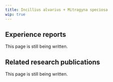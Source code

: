 ---
title: Incillius alvarius + Mitragyna speciosa
wip: true
---

## Experience reports

This page is still being written.

## Related research publications

This page is still being written.

